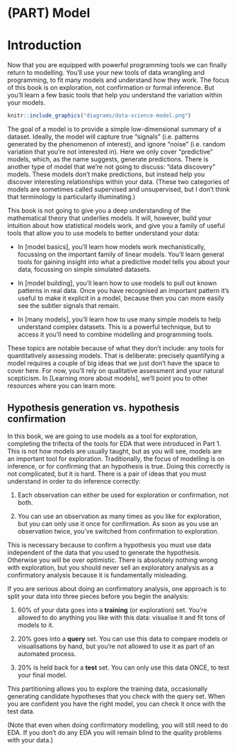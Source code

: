 # (PART) Model {.unnumbered}

# Introduction {#model-intro}

Now that you are equipped with powerful programming tools we can finally return to modelling.
You'll use your new tools of data wrangling and programming, to fit many models and understand how they work.
The focus of this book is on exploration, not confirmation or formal inference.
But you'll learn a few basic tools that help you understand the variation within your models.

```r
knitr::include_graphics("diagrams/data-science-model.png")
```

The goal of a model is to provide a simple low-dimensional summary of a dataset.
Ideally, the model will capture true "signals" (i.e. patterns generated by the phenomenon of interest), and ignore "noise" (i.e. random variation that you're not interested in).
Here we only cover "predictive" models, which, as the name suggests, generate predictions.
There is another type of model that we're not going to discuss: "data discovery" models.
These models don't make predictions, but instead help you discover interesting relationships within your data.
(These two categories of models are sometimes called supervised and unsupervised, but I don't think that terminology is particularly illuminating.)

This book is not going to give you a deep understanding of the mathematical theory that underlies models.
It will, however, build your intuition about how statistical models work, and give you a family of useful tools that allow you to use models to better understand your data:

-   In [model basics], you'll learn how models work mechanistically, focussing on the important family of linear models.
    You'll learn general tools for gaining insight into what a predictive model tells you about your data, focussing on simple simulated datasets.

-   In [model building], you'll learn how to use models to pull out known patterns in real data.
    Once you have recognised an important pattern it's useful to make it explicit in a model, because then you can more easily see the subtler signals that remain.

-   In [many models], you'll learn how to use many simple models to help understand complex datasets.
    This is a powerful technique, but to access it you'll need to combine modelling and programming tools.

These topics are notable because of what they don't include: any tools for quantitatively assessing models.
That is deliberate: precisely quantifying a model requires a couple of big ideas that we just don't have the space to cover here.
For now, you'll rely on qualitative assessment and your natural scepticism.
In [Learning more about models], we'll point you to other resources where you can learn more.

## Hypothesis generation vs. hypothesis confirmation

In this book, we are going to use models as a tool for exploration, completing the trifecta of the tools for EDA that were introduced in Part 1.
This is not how models are usually taught, but as you will see, models are an important tool for exploration.
Traditionally, the focus of modelling is on inference, or for confirming that an hypothesis is true.
Doing this correctly is not complicated, but it is hard.
There is a pair of ideas that you must understand in order to do inference correctly:

1.  Each observation can either be used for exploration or confirmation, not both.

2.  You can use an observation as many times as you like for exploration, but you can only use it once for confirmation.
    As soon as you use an observation twice, you've switched from confirmation to exploration.

This is necessary because to confirm a hypothesis you must use data independent of the data that you used to generate the hypothesis.
Otherwise you will be over optimistic.
There is absolutely nothing wrong with exploration, but you should never sell an exploratory analysis as a confirmatory analysis because it is fundamentally misleading.

If you are serious about doing an confirmatory analysis, one approach is to split your data into three pieces before you begin the analysis:

1.  60% of your data goes into a **training** (or exploration) set.
    You're allowed to do anything you like with this data: visualise it and fit tons of models to it.

2.  20% goes into a **query** set.
    You can use this data to compare models or visualisations by hand, but you're not allowed to use it as part of an automated process.

3.  20% is held back for a **test** set.
    You can only use this data ONCE, to test your final model.

This partitioning allows you to explore the training data, occasionally generating candidate hypotheses that you check with the query set.
When you are confident you have the right model, you can check it once with the test data.

(Note that even when doing confirmatory modelling, you will still need to do EDA. If you don't do any EDA you will remain blind to the quality problems with your data.)
